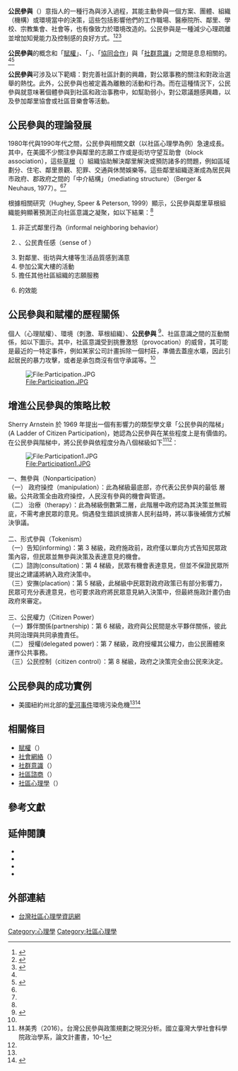 '''公民參與'''（{{lang-en|Civic engagement, civic participation}}）意指人的一種行為與涉入過程，其能主動參與一個方案、團體、組織（機構）或環境當中的決策，這些包括影響他們的工作職場、醫療院所、鄰里、學校、宗教集會、社會等，也有像致力於環境改造的{{tsl|en|community organizing|草根社區組織}}。公民參與是一種減少心理疏離並增加知覺能力及控制感的良好方式。<ref name="ref 1">{{cite book |last= Dalton |first= James H. |coauthors= Maurice J. Elias, Abraham Wandersman|title= ''Community psychology: linking individuals and communities'' |publisher= Wadsworth/Thomson Learning |year= 2007 |isbn= 0-534-63454-0 }}</ref><ref name="ref 2">{{cite book |last= Rappaport |first= Julian |coauthors= Edward Seidman |title= ''Handbook of Community Psychology'' |publisher= Kluwer Academic/Plenum Publishers |year= 2000 |isbn= 0-306-46160-9 }}</ref><ref name="ref 3">{{cite book |last= Orford |first= Jim |title= ''Community Psychology: Challenges, Controversies and Emerging Consensus'' |publisher= John Wiley & Sons, Ltd |year= 2008 |isbn= 978-0-470-85593-5 }}</ref>

'''公民參與'''的概念和「[[賦權|賦權]]」、「{{tsl|en|self-help|自助}}」、「[[合作|協同合作]]」與「[[社群意識|社群意識]]」之間是息息相關的。<ref name="ref 1"/><ref name="ref 4">{{cite book |last= Kessler |first= Marc |coauthors= Stephen E. Goldston & Justin M. Joffe |title= ''The Present and Future of Prevention: In Honor of George W Albee'' |url= https://archive.org/details/presentfutureofp0000unse |publisher= Sage Publications |year= 1992 |isbn= 978-0-803-94590-6 }}</ref>

'''公民參與'''可涉及以下範疇：對完善社區計劃的興趣，對公眾事務的關注和對政治選舉的熱忱。此外，公民參與也被定義為離散的活動和行為。而在這種情況下，公民參與就意味著個體參與到社區和政治事務中，如幫助弱小，對公眾議題感興趣，以及參加鄰里協會或社區音樂會等活動。

== 公民參與的理論發展 ==

1980年代與1990年代之間，公民參與相關文獻（以社區心理學為例）急速成長。其中，在美國不少關注參與鄰里的志願工作或是街坊守望互助會（block association），這些[[草根|草根]]（{{lang|en|grass roots}}）組織協助解決鄰里解決或預防諸多的問題，例如區域劃分、住宅、鄰里景觀、犯罪、交通與休閒娛樂等。這些鄰里組織逐漸成為居民與市政府、郡政府之間的「中介結構」（mediating structure）（Berger & Neuhaus, 1977）。<ref name="ref 1"/><ref name="ref 4"/>

根據相關研究（Hughey, Speer & Peterson, 1999）顯示，公民參與鄰里草根組織能夠顯著預測正向社區意識之凝聚，如以下結果：<ref name="ref 1" />
#非正式鄰里行為（informal neighboring behavior）
# {{tsl|en|sense of community|社區意識}}、公民責任感（sense of {{lang|en|civic responsibility}}）
#對鄰里、街坊與大樓等生活品質感到滿意
#參加公寓大樓的活動
#擔任其他社區組織的志願服務
# {{tsl|en|neighborhood association|知覺鄰里協會}}的效能

== 公民參與和賦權的歷程關係== 
個人（心理賦權）、環境（刺激、草根組織）、'''公民參與''' <ref>{{Cite web |url=http://www.udd.taipei.gov.tw/pages/detail.aspx?Node=38&Page=7899&Index=3 |title=臺北市都市發展公民社會行動綱領 |accessdate=2014-11-05 |archive-date=2014-11-05 |archive-url=https://web.archive.org/web/20141105095129/http://www.udd.taipei.gov.tw/pages/detail.aspx?Node=38&Page=7899&Index=3 |dead-url=no }}</ref>、社區意識之間的互動關係，如以下圖示。其中，社區意識受到挑釁激怒（provocation）的威脅，其可能是最近的一特定事件，例如某家公司計畫拆除一個村莊，準備去蓋座水壩，因此引起居民的暴力攻擊，或者是承包商沒有信守承諾等。<ref name="ref 1"/>

[[File:Participation.JPG|File:Participation.JPG]]

== 增進公民參與的策略比較== 

Sherry Arnstein 於 1969 年提出一個有影響力的類型學文章「公民參與的階梯」(A Ladder of Citizen Participation)，她認為公民參與在某些程度上是有價值的。在公民參與階梯中，將公民參與依程度分為八個梯級如下<ref>林美秀（2016）。台灣公民參與政策規劃之現況分析。國立臺灣大學社會科學院政治學系，論文計畫書，10-1</ref><ref name="ref 3" />：

[[File:Participation1.JPG|File:Participation1.JPG]]

一、無參與（Nonparticipation）<br>
（一） 政府操控（manipulation）：此為梯級最底部，亦代表公民參與的最低 層級。公共政策全由政府操控，人民沒有參與的機會與管道。<br>
（二） 治療（therapy）：此為梯級倒數第二層，此階層中政府認為其決策並無瑕庛，不需考慮民眾的意見。倘遇發生錯誤或損害人民利益時，將以事後補償方式解決爭議。<br>
<br>
二、形式參與（Tokenism）<br>
（一）告知(informing)：第 3 梯級，政府施政前，政府僅以單向方式告知民眾政策內容，但民眾並無參與決策及表達意見的機會。<br>
（二）諮詢(consultation)：第 4 梯級，民眾有機會表達意見，但並不保證民眾所提出之建議將納入政府決策中。<br>
（三）安撫(placation)：第 5 梯級，此梯級中民眾對政府政策已有部分影響力，民眾可充分表達意見，也可要求政府將民眾意見納入決策中，但最終施政計畫仍由政府來審定。 <br>
<br>
三、公民權力（Citizen Power）<br>
（一）夥伴關係(partnership)：第 6 梯級，政府與公民間是水平夥伴關係，彼此共同治理與共同承擔責任。<br>
（二） 授權(delegated power)：第 7 梯級，政府授權其公權力，由公民團體來運作公共事務。<br>
（三）公民控制（citizen control）：第 8 梯級，政府之決策完全由公民來決定。<br>

== 公民參與的成功實例 ==

*美國紐約州北部的[[愛河事件|愛河事件]]環境污染危機<ref name="ref 2"/><ref name="ref 5">{{cite book |last= Altman |first= Irwin |coauthors= Abraham Wandersman |title= ''Neighborhood and Community Environments'' |url= https://archive.org/details/neighborhoodcomm0000unse |publisher= Plenum Press |year= 1987 |isbn= 0-306-42513-0 }}</ref>

== 相關條目 ==
{{Commonscat|Magnetic Resonance Imaging}}
*[[賦權|賦權]]（{{lang|en|empowerment}}）
*[[社會網絡|社會網絡]]（{{lang|en|social network}}）
*[[社群意識|社群意識]]（{{lang|en|sense of community}}）
*[[社區諮商|社區諮商]]（{{lang|en|community counseling}}）
*[[社區心理學|社區心理學]]（{{lang|en|community psychology}}）

== 參考文獻 ==
<div class="references">
<references />
</div>

== 延伸閱讀 ==
*{{cite book |last= Rappaport |first= Julian |coauthors= Carolyn F. Swift & Robert Hess |title= ''Studies in Empowerment: Steps toward Understanding and Action'' |publisher= Routledge |year= 1984 |isbn=0-866-56283-4 }}
*{{cite journal en |last= Zimmerman |first= Marc A. |coauthors= Julian Rappaport |title= Citizen Participation, Perceived Control, and Psychological Empowerment |journal= American Journal of Community Psychology |volume=16(5) |year=1988 |pages=725-750 }}
*{{cite journal en |last= Wandersman |first= Abraham |coauthors= P. Florin |title= Citizen Participation, Voluntary Organizations and Community Development: Insights for Empowerment and Research |journal= American Journal of Community Psychology |volume=18(1) |year=1990 }}
*{{cite journal en |last= Hughey |first= Joseph |coauthors= Paul W. Speer & N. Andrew Peterson |title= Sense of Community in Community Organizations: Structure and Evidence of Validity |journal= Journal of Community Psychology |volume=27(1) |year=1999 |pages=97-113 }}

== 外部連結 ==
*[https://web.archive.org/web/20091127024209/http://compsy.idv.tw/ 台灣社區心理學資訊網]

[[Category:心理學|Category:心理學]]
[[Category:社區心理學|Category:社區心理學]]